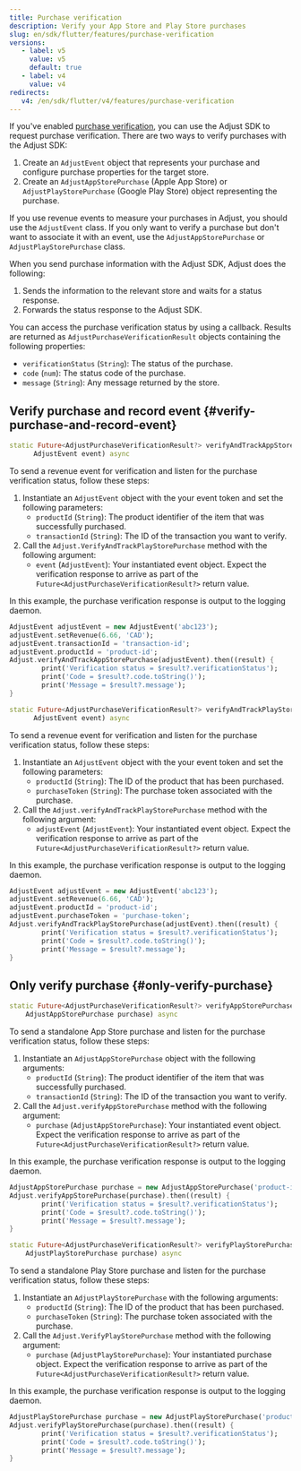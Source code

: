 ```yaml
---
title: Purchase verification
description: Verify your App Store and Play Store purchases
slug: en/sdk/flutter/features/purchase-verification
versions:
   - label: v5
     value: v5
     default: true
   - label: v4
     value: v4
redirects:
   v4: /en/sdk/flutter/v4/features/purchase-verification
---
```


If you've enabled [purchase verification](https://help.adjust.com/en/article/purchase-verification), you can use the Adjust SDK to request purchase verification. There are two ways to verify purchases with the Adjust SDK:

1. Create an `AdjustEvent` object that represents your purchase and configure purchase properties for the target store.
2. Create an `AdjustAppStorePurchase` (Apple App Store) or `AdjustPlayStorePurchase` (Google Play Store) object representing the purchase.

<Callout type="tip">

If you use revenue events to measure your purchases in Adjust, you should use the `AdjustEvent` class. If you only want to verify a purchase but don't want to associate it with an event, use the `AdjustAppStorePurchase` or `AdjustPlayStorePurchase` class.

</Callout>

When you send purchase information with the Adjust SDK, Adjust does the following:

1. Sends the information to the relevant store and waits for a status response.
2. Forwards the status response to the Adjust SDK.

You can access the purchase verification status by using a callback. Results are returned as `AdjustPurchaseVerificationResult` objects containing the following properties:

- `verificationStatus` (`String`): The status of the purchase.
- `code` (`num`): The status code of the purchase.
- `message` (`String`): Any message returned by the store.

## Verify purchase and record event {#verify-purchase-and-record-event}

<Tabs>
<Tab title="App Store" icon="StoreAppStore" sync="appstore">

<CodeBlock title="Method signature">

```dart
static Future<AdjustPurchaseVerificationResult?> verifyAndTrackAppStorePurchase(
      AdjustEvent event) async
```

</CodeBlock>

To send a revenue event for verification and listen for the purchase verification status, follow these steps:

1. Instantiate an `AdjustEvent` object with the your event token and set the following parameters:
   - `productId` (`String`): The product identifier of the item that was successfully purchased.
   - `transactionId` (`String`): The ID of the transaction you want to verify.
2. Call the `Adjust.VerifyAndTrackPlayStorePurchase` method with the following argument:
   - `event` (`AdjustEvent`): Your instantiated event object. Expect the verification response to arrive as part of the `Future<AdjustPurchaseVerificationResult?>` return value.

In this example, the purchase verification response is output to the logging daemon.

```dart
AdjustEvent adjustEvent = new AdjustEvent('abc123');
adjustEvent.setRevenue(6.66, 'CAD');
adjustEvent.transactionId = 'transaction-id';
adjustEvent.productId = 'product-id';
Adjust.verifyAndTrackAppStorePurchase(adjustEvent).then((result) {
        print('Verification status = $result?.verificationStatus');
        print('Code = $result?.code.toString()');
        print('Message = $result?.message');
}
```

</Tab>
<Tab title="Google Play" icon="PlatformGooglePlay" sync="playstore">

<CodeBlock title="Method signature">

```dart
static Future<AdjustPurchaseVerificationResult?> verifyAndTrackPlayStorePurchase(
      AdjustEvent event) async
```

</CodeBlock>

To send a revenue event for verification and listen for the purchase verification status, follow these steps:

1. Instantiate an `AdjustEvent` object with the your event token and set the following parameters:
   - `productId` (`String`): The ID of the product that has been purchased.
   - `purchaseToken` (`String`): The purchase token associated with the purchase.
2. Call the `Adjust.verifyAndTrackPlayStorePurchase` method with the following argument:
   - `adjustEvent` (`AdjustEvent`): Your instantiated event object. Expect the verification response to arrive as part of the `Future<AdjustPurchaseVerificationResult?>` return value.

In this example, the purchase verification response is output to the logging daemon.

```dart
AdjustEvent adjustEvent = new AdjustEvent('abc123');
adjustEvent.setRevenue(6.66, 'CAD');
adjustEvent.productId = 'product-id';
adjustEvent.purchaseToken = 'purchase-token';
Adjust.verifyAndTrackPlayStorePurchase(adjustEvent).then((result) {
        print('Verification status = $result?.verificationStatus');
        print('Code = $result?.code.toString()');
        print('Message = $result?.message');
}
```

</Tab>
</Tabs>

## Only verify purchase {#only-verify-purchase}

<Tabs>
<Tab title="App Store" icon="StoreAppStore" sync="appstore">

<CodeBlock title="Method signature">

```dart
static Future<AdjustPurchaseVerificationResult?> verifyAppStorePurchase(
    AdjustAppStorePurchase purchase) async
```

</CodeBlock>

To send a standalone App Store purchase and listen for the purchase verification status, follow these steps:

1. Instantiate an `AdjustAppStorePurchase` object with the following arguments:
   - `productId` (`String`): The product identifier of the item that was successfully purchased.
   - `transactionId` (`String`): The ID of the transaction you want to verify.
2. Call the `Adjust.verifyAppStorePurchase` method with the following argument:
   - `purchase` (`AdjustAppStorePurchase`): Your instantiated event object. Expect the verification response to arrive as part of the `Future<AdjustPurchaseVerificationResult?>` return value.

In this example, the purchase verification response is output to the logging daemon.

```dart
AdjustAppStorePurchase purchase = new AdjustAppStorePurchase('product-id', 'transaction-id');
Adjust.verifyAppStorePurchase(purchase).then((result) {
        print('Verification status = $result?.verificationStatus');
        print('Code = $result?.code.toString()');
        print('Message = $result?.message');
}
```

</Tab>
<Tab title="Google Play" icon="PlatformGooglePlay" sync="playstore">

<CodeBlock title="Method signature">

```dart
static Future<AdjustPurchaseVerificationResult?> verifyPlayStorePurchase(
    AdjustPlayStorePurchase purchase) async
```

</CodeBlock>

To send a standalone Play Store purchase and listen for the purchase verification status, follow these steps:

1. Instantiate an `AdjustPlayStorePurchase` with the following arguments:
   - `productId` (`String`): The ID of the product that has been purchased.
   - `purchaseToken` (`String`): The purchase token associated with the purchase.
2. Call the `Adjust.VerifyPlayStorePurchase` method with the following argument:
   - `purchase` (`AdjustPlayStorePurchase`): Your instantiated purchase object. Expect the verification response to arrive as part of the `Future<AdjustPurchaseVerificationResult?>` return value.

In this example, the purchase verification response is output to the logging daemon.

```dart
AdjustPlayStorePurchase purchase = new AdjustPlayStorePurchase('product-id', 'purchase-token');
Adjust.verifyPlayStorePurchase(purchase).then((result) {
        print('Verification status = $result?.verificationStatus');
        print('Code = $result?.code.toString()');
        print('Message = $result?.message');
}
```

</Tab>
</Tabs>
